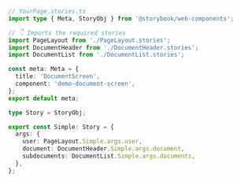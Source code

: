 ```ts
// YourPage.stories.ts
import type { Meta, StoryObj } from '@storybook/web-components';

// 👇 Imports the required stories
import PageLayout from './PageLayout.stories';
import DocumentHeader from './DocumentHeader.stories';
import DocumentList from './DocumentList.stories';

const meta: Meta = {
  title: 'DocumentScreen',
  component: 'demo-document-screen',
};
export default meta;

type Story = StoryObj;

export const Simple: Story = {
  args: {
    user: PageLayout.Simple.args.user,
    document: DocumentHeader.Simple.args.document,
    subdocuments: DocumentList.Simple.args.documents,
  },
};
```
